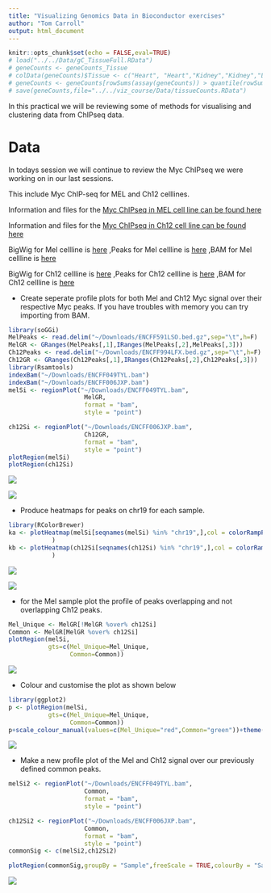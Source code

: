```yaml
---
title: "Visualizing Genomics Data in Bioconductor exercises"
author: "Tom Carroll"
output: html_document
---
```


```r
knitr::opts_chunk$set(echo = FALSE,eval=TRUE)
# load("../../Data/gC_TissueFull.RData")
# geneCounts <- geneCounts_Tissue
# colData(geneCounts)$Tissue <- c("Heart", "Heart","Kidney","Kidney","Liver","Liver") 
# geneCounts <- geneCounts[rowSums(assay(geneCounts)) > quantile(rowSums(assay(geneCounts)),0.4)]
# save(geneCounts,file="../../viz_course/Data/tissueCounts.RData")
```

In this practical we will be reviewing some of methods for visualising and clustering data from ChIPseq data.


# Data

In todays session we will continue to review the Myc ChIPseq we were working on in our last sessions.

This include Myc ChIP-seq for MEL and Ch12 celllines.

Information and files for the [Myc ChIPseq in MEL cell line can be found here](https://www.encodeproject.org/experiments/ENCSR000EUA/)

Information and files for the [Myc ChIPseq in Ch12 cell line can be found here](https://www.encodeproject.org/experiments/ENCSR000ERN/)

BigWig for Mel cellline is [here](https://www.encodeproject.org/files/ENCFF388ZJX/@@download/ENCFF388ZJX.bigWig)
,Peaks for Mel cellline is [here](https://www.encodeproject.org/files/ENCFF591LSO/@@download/ENCFF591LSO.bed.gz)
,BAM for Mel cellline is [here](https://www.encodeproject.org/files/ENCFF049TYL/@@download/ENCFF049TYL.bam)

BigWig for Ch12 cellline is [here](https://www.encodeproject.org/files/ENCFF259VHD/@@download/ENCFF259VHD.bigWig)
,Peaks for Ch12 cellline is [here](https://www.encodeproject.org/files/ENCFF994LFX/@@download/ENCFF994LFX.bed.gz)
,BAM for Ch12 cellline is [here](https://www.encodeproject.org/files/ENCFF006JXP/@@download/ENCFF006JXP.bam)

- Create seperate profile plots for both Mel and Ch12 Myc signal over their respective Myc peaks. If you have troubles with memory you can try importing from BAM.


```r
library(soGGi)
MelPeaks <- read.delim("~/Downloads/ENCFF591LSO.bed.gz",sep="\t",h=F)
MelGR <- GRanges(MelPeaks[,1],IRanges(MelPeaks[,2],MelPeaks[,3]))
Ch12Peaks <- read.delim("~/Downloads/ENCFF994LFX.bed.gz",sep="\t",h=F)
Ch12GR <- GRanges(Ch12Peaks[,1],IRanges(Ch12Peaks[,2],Ch12Peaks[,3]))
library(Rsamtools)
indexBam("~/Downloads/ENCFF049TYL.bam")
indexBam("~/Downloads/ENCFF006JXP.bam")
melSi <- regionPlot("~/Downloads/ENCFF049TYL.bam",
                     MelGR,
                     format = "bam",
                     style = "point")

ch12Si <- regionPlot("~/Downloads/ENCFF006JXP.bam",
                     Ch12GR,
                     format = "bam",
                     style = "point")
plotRegion(melSi)
plotRegion(ch12Si)
```

![](../imgs/Exercise1.png)

![](../imgs/Exercise2.png)

- Produce heatmaps for peaks on chr19 for each sample.

```r
library(RColorBrewer)
ka <- plotHeatmap(melSi[seqnames(melSi) %in% "chr19",],col = colorRampPalette(blues9)(100)
            )
kb <- plotHeatmap(ch12Si[seqnames(ch12Si) %in% "chr19",],col = colorRampPalette(blues9)(100)
            )

```

![](../imgs/Exercise4.png)

![](../imgs/Exercise5.png)

- for the Mel sample plot the profile of peaks overlapping and not overlapping Ch12 peaks.

```r
Mel_Unique <- MelGR[!MelGR %over% ch12Si]
Common <- MelGR[MelGR %over% ch12Si]
plotRegion(melSi,
           gts=c(Mel_Unique=Mel_Unique,
                 Common=Common))
```

![](../imgs/Exercise6.png)

- Colour and customise the plot as shown below

```r
library(ggplot2)
p <- plotRegion(melSi,
           gts=c(Mel_Unique=Mel_Unique,
                 Common=Common))
p+scale_colour_manual(values=c(Mel_Unique="red",Common="green"))+theme(strip.background = element_rect(fill="white"))
```

![](../imgs/Exercise7.png)

- Make a new profile plot of the Mel and Ch12 signal over our previously defined common peaks.


```r
melSi2 <- regionPlot("~/Downloads/ENCFF049TYL.bam",
                     Common,
                     format = "bam",
                     style = "point")

ch12Si2 <- regionPlot("~/Downloads/ENCFF006JXP.bam",
                     Common,
                     format = "bam",
                     style = "point")
commonSig <- c(melSi2,ch12Si2)

plotRegion(commonSig,groupBy = "Sample",freeScale = TRUE,colourBy = "Sample")
```

![](../imgs/ExerciseEnd.png)

